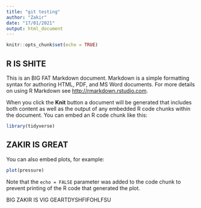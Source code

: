 ```yaml
---
title: "git testing"
author: "Zakir"
date: "17/01/2021"
output: html_document
---
```


```r
knitr::opts_chunk$set(echo = TRUE)
```


## R IS SHITE



This is an BIG FAT Markdown document. Markdown is a simple formatting syntax for authoring HTML, PDF, and MS Word documents. For more details on using R Markdown see <http://rmarkdown.rstudio.com>.

When you click the **Knit** button a document will be generated that includes both content as well as the output of any embedded R code chunks within the document. You can embed an R code chunk like this:

```r
library(tidyverse)
```

## ZAKIR IS GREAT

You can also embed plots, for example:

```r
plot(pressure)
```

Note that the `echo = FALSE` parameter was added to the code chunk to prevent printing of the R code that generated the plot.


BIG ZAKIR IS VIG GEARTDYSHFIFOHLFSU
